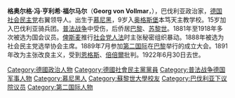 '''格奥尔格·冯·亨利希·福尔马尔'''（'''Georg von Vollmar'''，{{bd|1850年|3月7日|1922年|6月30日|catIdx=V}}），巴伐利亚政治家，[[德国社会民主党|德国社会民主党]]右翼领导人。出生于[[慕尼黑|慕尼黑]]，9岁入[[奥格斯堡|奥格斯堡]]本笃天主教学校。15岁加入巴伐利亚骑兵团。[[普法战争|普法战争]]中受伤，后侨居[[巴黎|巴黎]]、[[苏黎世|苏黎世]]。1881年至1918年多次被选为国会议员。[[俾斯麦|俾斯麦]]推行[[社会党人法|社会党人法]]时主张秘密组织暴动。1888年被选为社会民主党选举协会主席。1889年7月参加[[第二国际|第二国际]]在[[巴黎|巴黎]]举行的成立大会。1891年改为主张改良主义，受到[[恩格斯|恩格斯]]、[[倍倍爾|倍倍爾]]批判。1922年6月30日去世。

{{Authority control}}
{{DEFAULTSORT:Vollmar, Geprg von}}
[[Category:德國政治人物|Category:德國政治人物]]
[[Category:德國社會民主黨黨員|Category:德國社會民主黨黨員]]
[[Category:普法战争德国军事人物|Category:普法战争德国军事人物]]
[[Category:慕尼黑人|Category:慕尼黑人]]
[[Category:蘇黎世大學校友|Category:蘇黎世大學校友]]
[[Category:巴伐利亚下议院议员|Category:巴伐利亚下议院议员]]
[[Category:第二国际人物|Category:第二国际人物]]